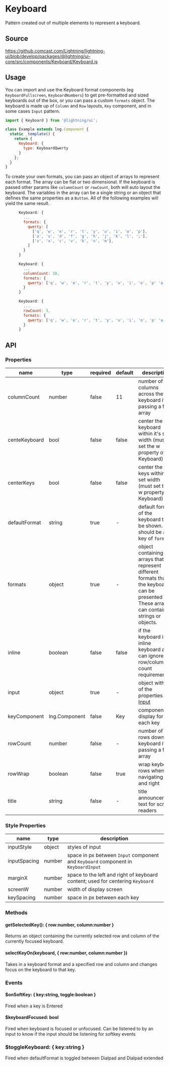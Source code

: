 
# Keyboard

Pattern created out of multiple elements to represent a keyboard.

## Source

https://github.comcast.com/Lightning/lightning-ui/blob/develop/packages/@lightning/ui-core/src/components/Keyboard/Keyboard.js

## Usage

You can import and use the Keyboard format components (eg `KeyboardFullscreen`, `KeyboardNumbers`) to get pre-formatted and sized keyboards out of the box, or you can pass a custom `formats` object.
The keyboard is made up of `Column` and `Row` layouts, `Key` component, and in some cases `Input` pattern.

```js
import { Keyboard } from '@lightning/ui';

class Example extends lng.Component {
  static _template() {
    return {
      Keyboard: {
        type: KeyboardQwerty
      }
    };
  }
}
```

<Preview>
  <Story id="keyboard-keyboard--basic" />
</Preview>

To create your own formats, you can pass an object of arrays to represent each format.
The array can be flat or two dimensional. If the keyboard is passed other params like `columnCount` or `rowCount`, both will auto layout the keyboard.
The variables in the array can be a single string or an object that defines the same properties as a `Button`.
All of the following examples will yield the same result.

```js
      Keyboard: {
        ...
        formats: {
          qwerty: [
            ['q', 'w', 'e', 'r', 't', 'y', 'u', 'i', 'o', 'p'],
            ['a', 's', 'd', 'f', 'g', 'h', 'j', 'k', 'l', ';'],
            ['z', 'x', 'c', 'v', 'b', 'n', 'm'],
          ]
        }
      }
```

```js
      Keyboard: {
        ...
        columnCount: 10,
        formats: {
          qwerty: ['q', 'w', 'e', 'r', 't', 'y', 'u', 'i', 'o', 'p' 'a', 's', 'd', 'f', 'g', 'h', 'j', 'k', 'l', ';','z', 'x', 'c', 'v', 'b', 'n', 'm'],
        }
      }
```

```js
      Keyboard: {
        ...
        rowCount: 3,
        formats: {
          qwerty: ['q', 'w', 'e', 'r', 't', 'y', 'u', 'i', 'o', 'p' 'a', 's', 'd', 'f', 'g', 'h', 'j', 'k', 'l', ';','z', 'x', 'c', 'v', 'b', 'n', 'm'],
        }
      }
```

## API

### Properties

| name          | type          | required | default | description                                                                                                                                   |
| ------------- | ------------- | -------- | ------- | --------------------------------------------------------------------------------------------------------------------------------------------- |
| columnCount   | number        | false    | 11      | number of columns across the keyboard if passing a flat array                                                                                 |
| centeKeyboard | bool          | false    | false   | center the keyboard within it's set width (must set the w property of Keyboard)                                                               |
| centerKeys    | bool          | false    | false   | center the keys within it's set width (must set the w property of Keyboard)                                                                   |
| defaultFormat | string        | true     | -       | default format of the keyboard to be shown. should be a key of `formats`.                                                                     |
| formats       | object        | true     | -       | object containing arrays that represent different formats that the keyboard can be presented in. These arrays can contain strings or objects. |
| inline        | boolean       | false    | false   | if the keyboard is an inline keyboard and can ignore row/column count requirements                                                            |
| input         | object        | true     | -       | object with all of the properties for [Input](?path=/story/patterns-Input--basic)                                                             |
| keyComponent  | lng.Component | false    | Key     | component to display for each key                                                                                                             |
| rowCount      | number        | false    | -       | number of rows down the keyboard if passing a flat array                                                                                      |
| rowWrap       | boolean       | false    | true    | wrap keyboard rows when navigating left and right                                                                                             |
| title         | string        | false    | -       | title announcement text for screen readers                                                                                                    |

### Style Properties

| name        | type   | description                                                                        |
| ----------- | ------ | ---------------------------------------------------------------------------------- |
| inputStyle | object | styles of input                                                                    |
| inputSpacing | number | space in px between `Input` component and `Keyboard` component in `KeyboardInput`  |
| marginX     | number | space to the left and right of keyboard content; used for centering `Keyboard`     |
| screenW     | number | width of display screen                                                            |
| keySpacing     | number | space in px between each key                                                       |

### Methods

#### getSelectedKey(): { row:number, column:number }

Returns an object containing the currently selected row and column of the currently focused keyboard.

#### selectKeyOn(keyboard, { row:number, column:number })

Takes in a keyboard format and a specified row and column and changes focus on the keyboard to that key.

### Events

#### $onSoftKey: { key:string, toggle:boolean }

Fired when a key is Entered

#### $keyboardFocused: bool

Fired when keyboard is focused or unfocused. Can be listened to by an input to know if the input should be listening for softkey events

### $toggleKeyboard: { key:string }

Fired when defaultFormat is toggled between Dialpad and Dialpad extended
